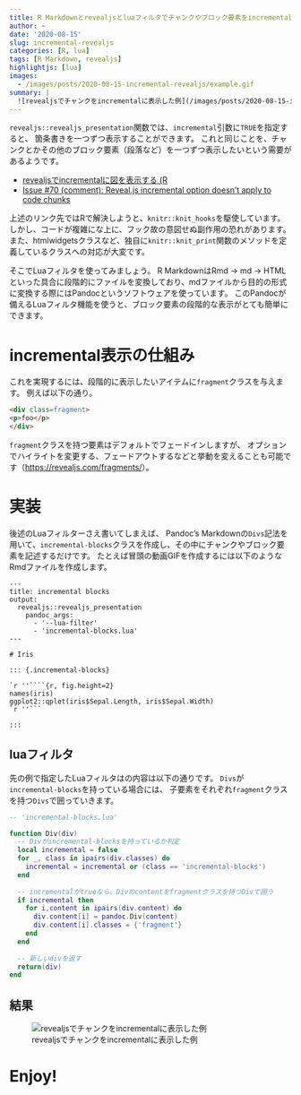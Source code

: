 ```yaml
---
title: R Markdownとrevealjsとluaフィルタでチャンクやブロック要素をincrementalに表示する
author: ~
date: '2020-08-15'
slug: incremental-revealjs
categories: [R, lua]
tags: [R Markdown, revealjs]
highlightjs: [lua]
images:
  - /images/posts/2020-08-15-incremental-revealjs/example.gif
summary: |
  ![revealjsでチャンクをincrementalに表示した例](/images/posts/2020-08-15-incremental-revealjs/example.gif)
---
```


`revealjs::revealjs_presentation`関数では、`incremental`引数に`TRUE`を指定すると、
箇条書きを一つずつ表示することができます。
これと同じことを、チャンクとかその他のブロック要素（段落など）を一つずつ表示したいという需要があるようです。

- [revealjsでincrementalに図を表示する (R](https://keachmurakami.github.io/2018/03/19/frame_by_frame_fig_in_reveal.html)
- [Issue #70 (comment): Reveal.js incremental option doesn't apply to code chunks](https://github.com/rstudio/revealjs/issues/70#issuecomment-674101011)

上述のリンク先ではRで解決しようと、`knitr::knit_hooks`を駆使しています。
しかし、コードが複雑にな上に、フック故の意図せぬ副作用の恐れがあります。
また、htmlwidgetsクラスなど、独自に`knitr::knit_print`関数のメソッドを定義しているクラスへの対応が大変です。

そこでLuaフィルタを使ってみましょう。
R MarkdownはRmd -> md -> HTMLといった具合に段階的にファイルを変換しており、mdファイルから目的の形式に変換する際にはPandocというソフトウェアを使っています。
このPandocが備えるLuaフィルタ機能を使うと、ブロック要素の段階的な表示がとても簡単にできます。

# incremental表示の仕組み

これを実現するには、段階的に表示したいアイテムに`fragment`クラスを与えます。
例えば以下の通り。

```html
<div class=fragment>
<p>foo</p>
</div>
```

`fragment`クラスを持つ要素はデフォルトでフェードインしますが、
オプションでハイライトを変更する、フェードアウトするなどと挙動を変えることも可能です（<https://revealjs.com/fragments/>）。

# 実装

後述のLuaフィルターさえ書いてしまえば、
Pandoc's Markdownの`Divs`記法を用いて、`incremental-blocks`クラスを作成し、その中にチャンクやブロック要素を記述するだけです。
たとえば冒頭の動画GIFを作成するには以下のようなRmdファイルを作成します。

````
---
title: incremental blocks
output:
  revealjs::revealjs_presentation
    pandoc_args:
      - '--lua-filter'
      - 'incremental-blocks.lua'
---

# Iris

::: {.incremental-blocks}

`r ''````{r, fig.height=2}
names(iris)
ggplot2::qplot(iris$Sepal.Length, iris$Sepal.Width)
`r ''```

:::
````

## luaフィルタ

先の例で指定したLuaフィルタはの内容は以下の通りです。
`Divs`が`incremental-blocks`を持っている場合には、
子要素をそれぞれ`fragment`クラスを持つ`Divs`で囲っていきます。

```lua
-- 'incremental-blocks.lua'

function Div(div)
  -- Divがincremental-blocksを持っているか判定
  local incremental = false
  for _, class in ipairs(div.classes) do
    incremental = incremental or (class == 'incremental-blocks')
  end
  
  -- incrementalがtrueなら、Divのcontentをfragmentクラスを持つDivで囲う
  if incremental then
    for i,content in ipairs(div.content) do
      div.content[i] = pandoc.Div(content)
      div.content[i].classes = {'fragment'}
    end
  end
  
  -- 新しいdivを返す
  return(div)
end
```

##  結果

![revealjsでチャンクをincrementalに表示した例](/images/posts/2020-08-15-incremental-revealjs/example.gif)

# Enjoy!
